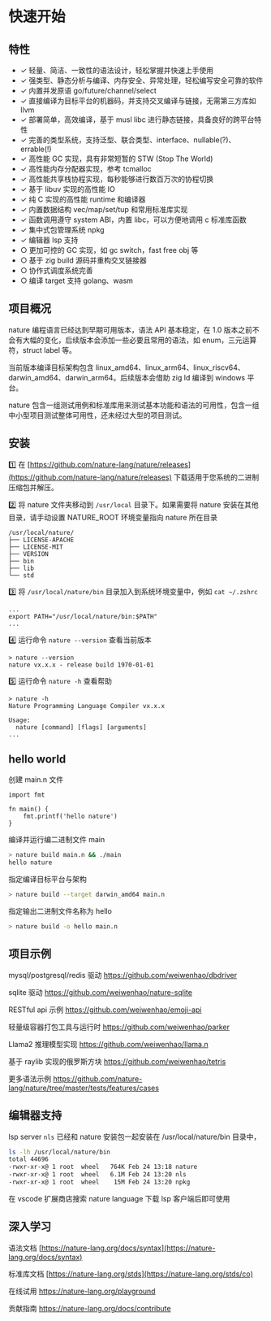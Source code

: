 # 快速开始

## 特性

- ✓ 轻量、简洁、一致性的语法设计，轻松掌握并快速上手使用
- ✓ 强类型、静态分析与编译、内存安全、异常处理，轻松编写安全可靠的软件
- ✓ 内置并发原语 go/future/channel/select
- ✓ 直接编译为目标平台的机器码，并支持交叉编译与链接，无需第三方库如 llvm
- ✓ 部署简单，高效编译，基于 musl libc 进行静态链接，具备良好的跨平台特性
- ✓ 完善的类型系统，支持泛型、联合类型、interface、nullable(?)、errable(!)
- ✓ 高性能 GC 实现，具有非常短暂的 STW (Stop The World)
- ✓ 高性能内存分配器实现，参考 tcmalloc
- ✓ 高性能共享栈协程实现，每秒能够进行数百万次的协程切换
- ✓ 基于 libuv 实现的高性能 IO
- ✓ 纯 C 实现的高性能 runtime 和编译器
- ✓ 内置数据结构 vec/map/set/tup 和常用标准库实现
- ✓ 函数调用遵守 system ABI，内置 libc，可以方便地调用 c 标准库函数
- ✓ 集中式包管理系统 npkg
- ✓ 编辑器 lsp 支持
- ○ 更加可控的 GC 实现，如 gc switch，fast free obj 等
- ○ 基于 zig build 源码并重构交叉链接器
- ○ 协作式调度系统完善
- ○ 编译 target 支持 golang、wasm
  

## 项目概况

nature 编程语言已经达到早期可用版本，语法 API 基本稳定，在 1.0 版本之前不会有大幅的变化，后续版本会添加一些必要且常用的语法，如 enum，三元运算符，struct label 等。

当前版本编译目标架构包含 linux_amd64、linux_arm64、linux_riscv64、darwin_amd64、darwin_arm64。后续版本会借助 zig ld 编译到 windows 平台。

nature 包含一组测试用例和标准库用来测试基本功能和语法的可用性，包含一组中小型项目测试整体可用性，还未经过大型的项目测试。

## 安装

1️⃣ 在 [https://github.com/nature-lang/nature/releases](https://github.com/nature-lang/nature/releases) 下载适用于您系统的二进制压缩包并解压。


2️⃣ 将 nature 文件夹移动到 `/usr/local` 目录下。如果需要将 nature 安装在其他目录，请手动设置 NATURE_ROOT 环境变量指向 nature 所在目录

```
/usr/local/nature/
├── LICENSE-APACHE
├── LICENSE-MIT
├── VERSION
├── bin
├── lib
└── std
```


3️⃣ 将 `/usr/local/nature/bin` 目录加入到系统环境变量中，例如 `cat ~/.zshrc`

```
...
export PATH="/usr/local/nature/bin:$PATH"
...
```

4️⃣ 运行命令 `nature --version` 查看当前版本

```
> nature --version
nature vx.x.x - release build 1970-01-01
```

5️⃣ 运行命令 `nature -h` 查看帮助

```
> nature -h
Nature Programming Language Compiler vx.x.x

Usage:
  nature [command] [flags] [arguments]
...
```

## hello world

创建 main.n 文件

```nature  
import fmt  
  
fn main() {  
    fmt.printf('hello nature')
}  
```

编译并运行编二进制文件 main

```sh
> nature build main.n && ./main
hello nature
```

指定编译目标平台与架构 

```sh
> nature build --target darwin_amd64 main.n
```

指定输出二进制文件名称为 hello

```sh
> nature build -o hello main.n
```


## 项目示例

mysql/postgresql/redis 驱动 https://github.com/weiwenhao/dbdriver

sqlite 驱动 https://github.com/weiwenhao/nature-sqlite

RESTful api 示例 https://github.com/weiwenhao/emoji-api

轻量级容器打包工具与运行时 https://github.com/weiwenhao/parker

Llama2 推理模型实现 https://github.com/weiwenhao/llama.n

基于 raylib 实现的俄罗斯方块 https://github.com/weiwenhao/tetris

更多语法示例 https://github.com/nature-lang/nature/tree/master/tests/features/cases

## 编辑器支持

lsp server `nls` 已经和 nature 安装包一起安装在 /usr/local/nature/bin 目录中，

``` sh
ls -lh /usr/local/nature/bin
total 44696
-rwxr-xr-x@ 1 root  wheel   764K Feb 24 13:18 nature
-rwxr-xr-x@ 1 root  wheel   6.1M Feb 24 13:20 nls
-rwxr-xr-x@ 1 root  wheel    15M Feb 24 13:20 npkg
```

在 vscode 扩展商店搜索 nature language 下载 lsp 客户端后即可使用

##  深入学习

语法文档 [https://nature-lang.org/docs/syntax](https://nature-lang.org/docs/syntax)

标准库文档 [https://nature-lang.org/stds](https://nature-lang.org/stds/co)

在线试用 https://nature-lang.org/playground

贡献指南 https://nature-lang.org/docs/contribute